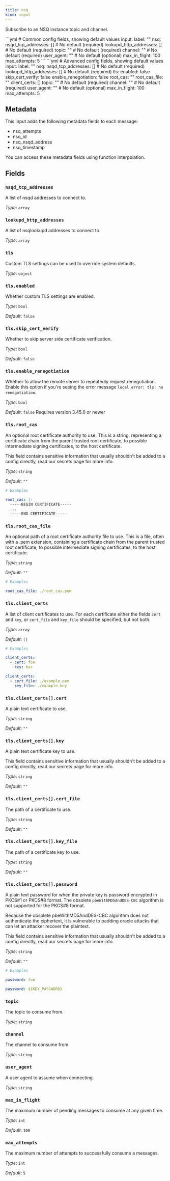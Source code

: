 ```yaml
---
title: nsq
kind: input
---
```


Subscribe to an NSQ instance topic and channel.


<Tabs>
<TabItem label="Common">
```yml
# Common config fields, showing default values
input:
  label: ""
  nsq:
    nsqd_tcp_addresses: [] # No default (required)
    lookupd_http_addresses: [] # No default (required)
    topic: "" # No default (required)
    channel: "" # No default (required)
    user_agent: "" # No default (optional)
    max_in_flight: 100
    max_attempts: 5
```
</TabItem>
<TabItem label="Advanced">
```yml
# Advanced config fields, showing default values
input:
  label: ""
  nsq:
    nsqd_tcp_addresses: [] # No default (required)
    lookupd_http_addresses: [] # No default (required)
    tls:
      enabled: false
      skip_cert_verify: false
      enable_renegotiation: false
      root_cas: ""
      root_cas_file: ""
      client_certs: []
    topic: "" # No default (required)
    channel: "" # No default (required)
    user_agent: "" # No default (optional)
    max_in_flight: 100
    max_attempts: 5
```
</TabItem>
</Tabs>

## Metadata

This input adds the following metadata fields to each message:

- nsq_attempts
- nsq_id
- nsq_nsqd_address
- nsq_timestamp

You can access these metadata fields using function interpolation.


## Fields

### `nsqd_tcp_addresses`

A list of nsqd addresses to connect to.


*Type*: `array`


### `lookupd_http_addresses`

A list of nsqlookupd addresses to connect to.


*Type*: `array`


### `tls`

Custom TLS settings can be used to override system defaults.


*Type*: `object`


### `tls.enabled`

Whether custom TLS settings are enabled.


*Type*: `bool`

*Default*: `false`

### `tls.skip_cert_verify`

Whether to skip server side certificate verification.


*Type*: `bool`

*Default*: `false`

### `tls.enable_renegotiation`

Whether to allow the remote server to repeatedly request renegotiation. Enable this option if you're seeing the error message `local error: tls: no renegotiation`.


*Type*: `bool`

*Default*: `false`
Requires version 3.45.0 or newer

### `tls.root_cas`

An optional root certificate authority to use. This is a string, representing a certificate chain from the parent trusted root certificate, to possible intermediate signing certificates, to the host certificate.
<Aside type="caution" title="Sensitive Information">
	This field contains sensitive information that usually shouldn't be added to a config directly, read our secrets page for more info.
</Aside>



*Type*: `string`

*Default*: `""`

```yml
# Examples

root_cas: |-
  -----BEGIN CERTIFICATE-----
  ...
  -----END CERTIFICATE-----
```

### `tls.root_cas_file`

An optional path of a root certificate authority file to use. This is a file, often with a .pem extension, containing a certificate chain from the parent trusted root certificate, to possible intermediate signing certificates, to the host certificate.


*Type*: `string`

*Default*: `""`

```yml
# Examples

root_cas_file: ./root_cas.pem
```

### `tls.client_certs`

A list of client certificates to use. For each certificate either the fields `cert` and `key`, or `cert_file` and `key_file` should be specified, but not both.


*Type*: `array`

*Default*: `[]`

```yml
# Examples

client_certs:
  - cert: foo
    key: bar

client_certs:
  - cert_file: ./example.pem
    key_file: ./example.key
```

### `tls.client_certs[].cert`

A plain text certificate to use.


*Type*: `string`

*Default*: `""`

### `tls.client_certs[].key`

A plain text certificate key to use.
<Aside type="caution" title="Sensitive Information">
	This field contains sensitive information that usually shouldn't be added to a config directly, read our secrets page for more info.
</Aside>



*Type*: `string`

*Default*: `""`

### `tls.client_certs[].cert_file`

The path of a certificate to use.


*Type*: `string`

*Default*: `""`

### `tls.client_certs[].key_file`

The path of a certificate key to use.


*Type*: `string`

*Default*: `""`

### `tls.client_certs[].password`

A plain text password for when the private key is password encrypted in PKCS#1 or PKCS#8 format. The obsolete `pbeWithMD5AndDES-CBC` algorithm is not supported for the PKCS#8 format.

Because the obsolete pbeWithMD5AndDES-CBC algorithm does not authenticate the ciphertext, it is vulnerable to padding oracle attacks that can let an attacker recover the plaintext.
<Aside type="caution" title="Sensitive Information">
	This field contains sensitive information that usually shouldn't be added to a config directly, read our secrets page for more info.
</Aside>



*Type*: `string`

*Default*: `""`

```yml
# Examples

password: foo

password: ${KEY_PASSWORD}
```

### `topic`

The topic to consume from.


*Type*: `string`


### `channel`

The channel to consume from.


*Type*: `string`


### `user_agent`

A user agent to assume when connecting.


*Type*: `string`


### `max_in_flight`

The maximum number of pending messages to consume at any given time.


*Type*: `int`

*Default*: `100`

### `max_attempts`

The maximum number of attempts to successfully consume a messages.


*Type*: `int`

*Default*: `5`


